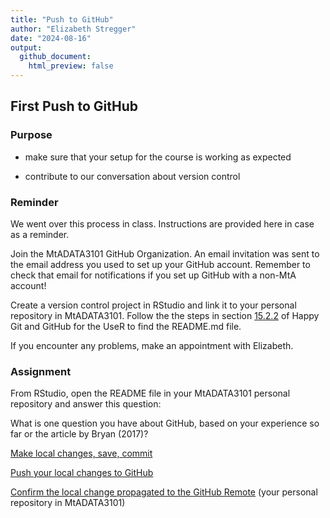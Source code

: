 ```yaml
---
title: "Push to GitHub"
author: "Elizabeth Stregger"
date: "2024-08-16"
output: 
  github_document:
    html_preview: false
---
```


## First Push to GitHub

### Purpose

-   make sure that your setup for the course is working as expected

-   contribute to our conversation about version control

### Reminder

We went over this process in class. Instructions are provided here in case as a reminder.

Join the MtADATA3101 GitHub Organization. An email invitation was sent to the email address you used to set up your GitHub account. Remember to check that email for notifications if you set up GitHub with a non-MtA account!

Create a version control project in RStudio and link it to your personal repository in MtADATA3101. Follow the the steps in section [15.2.2](https://happygitwithr.com/new-github-first#rstudio-ide) of Happy Git and GitHub for the UseR to find the README.md file.

If you encounter any problems, make an appointment with Elizabeth.

### Assignment

From RStudio, open the README file in your MtADATA3101 personal repository and answer this question:

What is one question you have about GitHub, based on your experience so far or the article by Bryan (2017)?

[Make local changes, save, commit](https://happygitwithr.com/new-github-first#make-local-changes-save-commit-1)

[Push your local changes to GitHub](https://happygitwithr.com/new-github-first#push-your-local-changes-to-github)

[Confirm the local change propagated to the GitHub Remote](https://happygitwithr.com/new-github-first#confirm-the-local-change-propagated-to-the-github-remote-2) (your personal repository in MtADATA3101)
